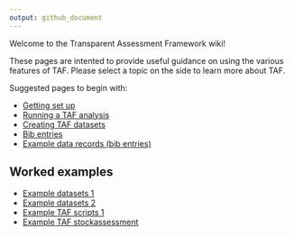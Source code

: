 ```yaml
---
output: github_document
---
```


Welcome to the Transparent Assessment Framework wiki!

These pages are intented to provide useful guidance on using the
various features of TAF.  Please select a topic on the side to learn
more about TAF.

Suggested pages to begin with:

* [Getting set up](Getting-set-up)
* [Running a TAF analysis](Running-a-TAF-analysis)
* [Creating TAF datasets](Creating-TAF-datasets)
* [Bib entries](Bib-entries)
* [Example data records (bib entries)](Example-data-records)

## Worked examples

* [Example datasets 1](Example-datasets-1)
* [Example datasets 2](Example-datasets-2)
* [Example TAF scripts 1](Example-taf-scripts-1)
* [Example TAF stockassessment](Example-taf-stockassessment)